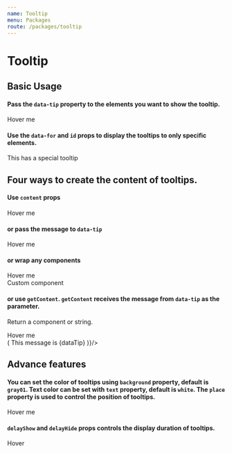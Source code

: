 ```yaml
---
name: Tooltip
menu: Packages
route: /packages/tooltip
---
```



# Tooltip

<PackageMetadata pkg={pkg}/>

## Basic Usage
#### Pass the `data-tip` property to the elements you want to show the tooltip.

<Playground>
<div><span data-tip>Hover me</span></div>
<Tooltip content='This is a tooltip' />
</Playground>

#### Use the `data-for` and `id` props to display the tooltips to only specific elements.

<Playground>
<div><span data-tip data-for='tooltip1'>This has a special tooltip</span></div>
<Tooltip id='tooltip1' content='Tooltip with an id' />
</Playground>

## Four ways to create the content of tooltips.

#### Use `content` props

<Playground>
<div><span data-tip data-for='tooltip2'>Hover me</span></div>
<Tooltip id='tooltip2' content='I have content props' />
</Playground>

#### or pass the message to `data-tip`

<Playground>
<div><span data-tip='Message from data-tip' data-for='tooltip3'>Hover me</span></div>
<Tooltip id='tooltip3'/>
</Playground>

#### or wrap any components

<Playground>
<div><span data-tip data-for='tooltip4'>Hover me</span></div>
<Tooltip id='tooltip4'><TextDelta bold color='#fff'>Custom component</TextDelta></Tooltip>
</Playground>

#### or use `getContent`. `getContent` receives the message from `data-tip` as the parameter.
Return a component or string.

<Playground>
<div><span data-tip='extended' data-for='tooltip5'>Hover me</span></div>
<Tooltip id='tooltip5' getContent={ dataTip => (
    <BodyUI color='#fff'>This message is {dataTip}</BodyUI>
)}/>
</Playground>

## Advance features

#### You can set the color of tooltips using `background` property, default is `gray01`. Text color can be set with `text` property, default is `white`. The `place` property is used to control the position of tooltips.

<Playground>
<div><span data-tip data-for='tooltip6' id='id1'>Hover me</span></div>
<Tooltip id='tooltip6' content='Fancy tooltip' background={navy} text={warn} place='right' effect='float'></Tooltip>
</Playground>

#### `delayShow` and `delayHide` props controls the display duration of tooltips.

<Playground>
<div><span data-tip data-for='tooltip7'>Hover</span></div>
<Tooltip id='tooltip7' delayHide={1000} content='This tooltip will stay for 1 second' />
</Playground>



<Props of={Tooltip} />


